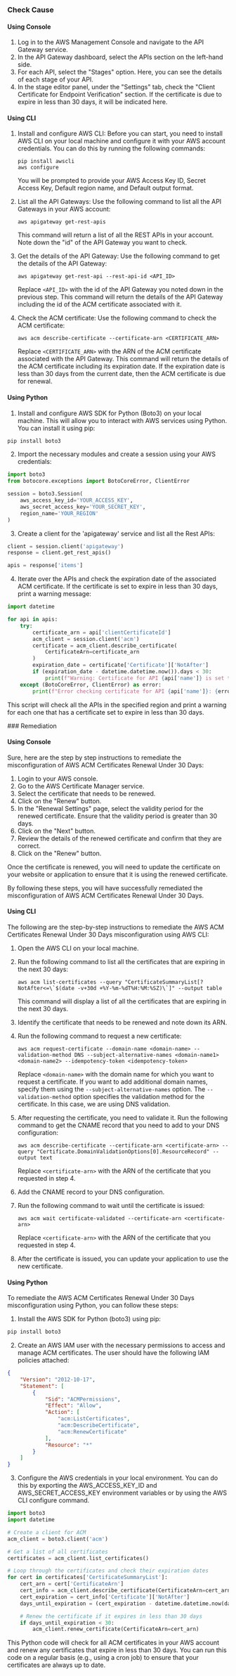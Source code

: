 

<Tabs><Tab title='Cause'>
### Check Cause

#### Using Console

1. Log in to the AWS Management Console and navigate to the API Gateway service.
2. In the API Gateway dashboard, select the APIs section on the left-hand side.
3. For each API, select the "Stages" option. Here, you can see the details of each stage of your API.
4. In the stage editor panel, under the "Settings" tab, check the "Client Certificate for Endpoint Verification" section. If the certificate is due to expire in less than 30 days, it will be indicated here.

#### Using CLI

1. Install and configure AWS CLI: Before you can start, you need to install AWS CLI on your local machine and configure it with your AWS account credentials. You can do this by running the following commands:

   ```
   pip install awscli
   aws configure
   ```

   You will be prompted to provide your AWS Access Key ID, Secret Access Key, Default region name, and Default output format.

2. List all the API Gateways: Use the following command to list all the API Gateways in your AWS account:

   ```
   aws apigateway get-rest-apis
   ```

   This command will return a list of all the REST APIs in your account. Note down the "id" of the API Gateway you want to check.

3. Get the details of the API Gateway: Use the following command to get the details of the API Gateway:

   ```
   aws apigateway get-rest-api --rest-api-id <API_ID>
   ```

   Replace `<API_ID>` with the id of the API Gateway you noted down in the previous step. This command will return the details of the API Gateway including the id of the ACM certificate associated with it.

4. Check the ACM certificate: Use the following command to check the ACM certificate:

   ```
   aws acm describe-certificate --certificate-arn <CERTIFICATE_ARN>
   ```

   Replace `<CERTIFICATE_ARN>` with the ARN of the ACM certificate associated with the API Gateway. This command will return the details of the ACM certificate including its expiration date. If the expiration date is less than 30 days from the current date, then the ACM certificate is due for renewal.

#### Using Python

1. Install and configure AWS SDK for Python (Boto3) on your local machine. This will allow you to interact with AWS services using Python. You can install it using pip:

```python
pip install boto3
```

2. Import the necessary modules and create a session using your AWS credentials:

```python
import boto3
from botocore.exceptions import BotoCoreError, ClientError

session = boto3.Session(
    aws_access_key_id='YOUR_ACCESS_KEY',
    aws_secret_access_key='YOUR_SECRET_KEY',
    region_name='YOUR_REGION'
)
```

3. Create a client for the 'apigateway' service and list all the Rest APIs:

```python
client = session.client('apigateway')
response = client.get_rest_apis()

apis = response['items']
```

4. Iterate over the APIs and check the expiration date of the associated ACM certificate. If the certificate is set to expire in less than 30 days, print a warning message:

```python
import datetime

for api in apis:
    try:
        certificate_arn = api['clientCertificateId']
        acm_client = session.client('acm')
        certificate = acm_client.describe_certificate(
            CertificateArn=certificate_arn
        )
        expiration_date = certificate['Certificate']['NotAfter']
        if (expiration_date - datetime.datetime.now()).days < 30:
            print(f"Warning: Certificate for API {api['name']} is set to expire in less than 30 days.")
    except (BotoCoreError, ClientError) as error:
        print(f"Error checking certificate for API {api['name']}: {error}")
```

This script will check all the APIs in the specified region and print a warning for each one that has a certificate set to expire in less than 30 days.

</Tab>

<Tab title='Remediation'>
### Remediation

#### Using Console

Sure, here are the step by step instructions to remediate the misconfiguration of AWS ACM Certificates Renewal Under 30 Days:

1. Login to your AWS console.
2. Go to the AWS Certificate Manager service.
3. Select the certificate that needs to be renewed.
4. Click on the "Renew" button.
5. In the "Renewal Settings" page, select the validity period for the renewed certificate. Ensure that the validity period is greater than 30 days.
6. Click on the "Next" button.
7. Review the details of the renewed certificate and confirm that they are correct.
8. Click on the "Renew" button.

Once the certificate is renewed, you will need to update the certificate on your website or application to ensure that it is using the renewed certificate. 

By following these steps, you will have successfully remediated the misconfiguration of AWS ACM Certificates Renewal Under 30 Days.

#### Using CLI

The following are the step-by-step instructions to remediate the AWS ACM Certificates Renewal Under 30 Days misconfiguration using AWS CLI:

1. Open the AWS CLI on your local machine.

2. Run the following command to list all the certificates that are expiring in the next 30 days:

   ```
   aws acm list-certificates --query "CertificateSummaryList[?NotAfter<=\`$(date -v+30d +%Y-%m-%dT%H:%M:%SZ)\`]" --output table
   ```

   This command will display a list of all the certificates that are expiring in the next 30 days.

3. Identify the certificate that needs to be renewed and note down its ARN.

4. Run the following command to request a new certificate:

   ```
   aws acm request-certificate --domain-name <domain-name> --validation-method DNS --subject-alternative-names <domain-name1> <domain-name2> --idempotency-token <idempotency-token>
   ```

   Replace `<domain-name>` with the domain name for which you want to request a certificate. If you want to add additional domain names, specify them using the `--subject-alternative-names` option. The `--validation-method` option specifies the validation method for the certificate. In this case, we are using DNS validation.

5. After requesting the certificate, you need to validate it. Run the following command to get the CNAME record that you need to add to your DNS configuration:

   ```
   aws acm describe-certificate --certificate-arn <certificate-arn> --query "Certificate.DomainValidationOptions[0].ResourceRecord" --output text
   ```

   Replace `<certificate-arn>` with the ARN of the certificate that you requested in step 4.

6. Add the CNAME record to your DNS configuration.

7. Run the following command to wait until the certificate is issued:

   ```
   aws acm wait certificate-validated --certificate-arn <certificate-arn>
   ```

   Replace `<certificate-arn>` with the ARN of the certificate that you requested in step 4.

8. After the certificate is issued, you can update your application to use the new certificate.

#### Using Python

To remediate the AWS ACM Certificates Renewal Under 30 Days misconfiguration using Python, you can follow these steps:

1. Install the AWS SDK for Python (boto3) using pip:

```python
pip install boto3
```

2. Create an AWS IAM user with the necessary permissions to access and manage ACM certificates. The user should have the following IAM policies attached:

```json
{
    "Version": "2012-10-17",
    "Statement": [
        {
            "Sid": "ACMPermissions",
            "Effect": "Allow",
            "Action": [
                "acm:ListCertificates",
                "acm:DescribeCertificate",
                "acm:RenewCertificate"
            ],
            "Resource": "*"
        }
    ]
}
```

3. Configure the AWS credentials in your local environment. You can do this by exporting the AWS_ACCESS_KEY_ID and AWS_SECRET_ACCESS_KEY environment variables or by using the AWS CLI configure command.

```python
import boto3
import datetime

# Create a client for ACM
acm_client = boto3.client('acm')

# Get a list of all certificates
certificates = acm_client.list_certificates()

# Loop through the certificates and check their expiration dates
for cert in certificates['CertificateSummaryList']:
    cert_arn = cert['CertificateArn']
    cert_info = acm_client.describe_certificate(CertificateArn=cert_arn)
    cert_expiration = cert_info['Certificate']['NotAfter']
    days_until_expiration = (cert_expiration - datetime.datetime.now(datetime.timezone.utc)).days

    # Renew the certificate if it expires in less than 30 days
    if days_until_expiration < 30:
        acm_client.renew_certificate(CertificateArn=cert_arn)
```

This Python code will check for all ACM certificates in your AWS account and renew any certificates that expire in less than 30 days. You can run this code on a regular basis (e.g., using a cron job) to ensure that your certificates are always up to date.


</Tab>
</Tabs>